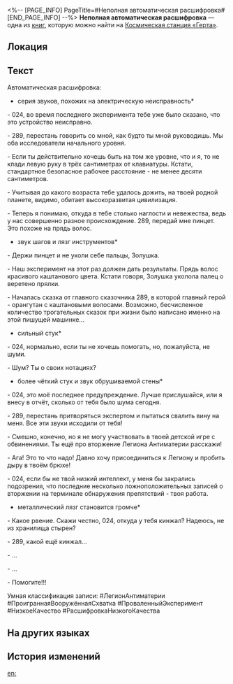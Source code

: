 <%-- [PAGE_INFO]
PageTitle=#Неполная автоматическая расшифровка#
[END_PAGE_INFO] --%>
{{Дополнить}}
{{Книга Инфобокс
|id           = 139
|Название     = 
|Изображение  = Записи с КСГ.png
|Мир          = Космическая станция «Герта»
|Томов        = 1
|Автор        = <!--нужно добавить-->
|Описание     = Два исследователя оставили несколько записей о своём эксперименте с диковинами в ночь вторжения Легиона Антиматерии. Этот документ был автоматически транскрибирован из их записей.
|Том1         = {{tx}}
|Источник1    = {{tx|Отсутствует источник}}
|Персонажи    = 
|Фракции      = 
}}
'''Неполная автоматическая расшифровка''' — одна из [[Книги|книг]], которую можно найти на [[Космическая станция «Герта»]].

==Локация==
{{Отметка карты|<!--название карты-->|<!--id отметки-->}}

==Текст==
Автоматическая расшифровка:

*серия звуков, похожих на электрическую неисправность*

- 024, во время последнего эксперимента тебе уже было сказано, что это устройство неисправно.

- 289, перестань говорить со мной, как будто ты мной руководишь. Мы оба исследователи начального уровня.

- Если ты действительно хочешь быть на том же уровне, что и я, то не клади левую руку в трёх сантиметрах от клавиатуры. Кстати, стандартное безопасное рабочее расстояние - не менее десяти сантиметров.

- Учитывая до какого возраста тебе удалось дожить, на твоей родной планете, видимо, обитает высокоразвитая цивилизация.

- Теперь я понимаю, откуда в тебе столько наглости и невежества, ведь у нас совершенно разное происхождение. 289, передай мне пинцет. Это похоже на прядь волос.

*звук шагов и лязг инструментов*<br />
- Держи пинцет и не уколи себе пальцы, Золушка.

- Наш эксперимент на этот раз должен дать результаты. Прядь волос красивого каштанового цвета. Кстати говоря, Золушка уколола палец о веретено прялки.

- Началась сказка от главного сказочника 289, в которой главный герой - орангутан с каштановыми волосами. Возможно, бесчисленное количество трогательных сказок при жизни было написано именно на этой пишущей машинке...

*сильный стук*<br />
- 024, нормально, если ты не хочешь помогать, но, пожалуйста, не шуми.

- Шум? Ты о своих нотациях?

*более чёткий стук и звук обрушиваемой стены*<br />
- 024, это моё последнее предупреждение. Лучше прислушайся, или я внесу в отчёт, сколько от тебя было шума сегодня.

- 289, перестань притворяться экспертом и пытаться свалить вину на меня. Все эти звуки исходили от тебя!

- Смешно, конечно, но я не могу участвовать в твоей детской игре с обвинениями. Ты ещё про вторжение Легиона Антиматерии расскажи!

- Ага! Это то что надо! Давно хочу присоединиться к Легиону и пробить дыру в твоём брюхе!

- 024, если бы не твой низкий интеллект, у меня бы закрались подозрения, что последние несколько ложноположительных записей о вторжении на терминале обнаружения препятствий - твоя работа.

*металлический лязг становится громче*

- Какое рвение. Скажи честно, 024, откуда у тебя кинжал? Надеюсь, не из хранилища стырен?

- 289, какой ещё кинжал...

- ...

- ...

- Помогите!!!

Умная классификация записи: #ЛегионАнтиматерии #ПроиграннаяВооружённаяСхватка #ПроваленныйЭксперимент #НизкоеКачество #РасшифровкаНизкогоКачества

==На других языках==
{{На других языках
|en   = An Incomplete Automatic Transcript
|zhs  = 不完整的录音自动转译文档
|zht  = 不完整的錄音自動轉譯檔
|ja   = 不完全な録音を自動文字変換したファイル
|ko   = 불완전한 녹음 기록 파일
|es   = Transcripción automática incompleta
|fr   = Une transcription automatique incomplète
|ru   = Неполная автоматическая расшифровка
|th   = การถอดความอัตโนมัติที่ไม่สมบูรณ์
|vi   = Tài Liệu Ghi Âm Tự Động Dịch Không Hoàn Chỉnh
|de   = Unvollständige automatische Abschrift
|id   = Transkrip Rekaman Otomatis yang Tidak Lengkap
|pt   = Transcrição Automática Incompleta
}}

==История изменений==
{{История изменений|3.5}}

[[en:]]